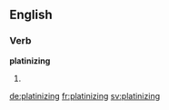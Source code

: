 ==English==

===Verb===
'''platinizing'''

# {{present participle of|platinize}}

[[de:platinizing]]
[[fr:platinizing]]
[[sv:platinizing]]